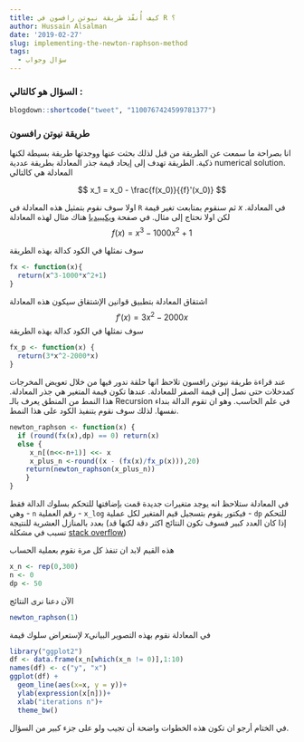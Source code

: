 ```yaml
---
title: كيف أُنفّذ طريقة نيوتن رافسون في R ؟
author: Hussain Alsalman
date: '2019-02-27'
slug: implementing-the-newton-raphson-method
tags:
  - سؤال وجواب
---
```




### السؤال هو كالتالي : 

```r
blogdown::shortcode("tweet", "1100767424599781377")

```

### طريقة نيوتن رافسون 
انا بصراحة ما سمعت عن الطريقة من قبل لذلك بحثت عنها ووجدتها طريقة بسيطة لكنها ذكية. الطريقة تهدف إلى إيحاد قيمة جذر المعادلة بطريقة عددية numerical solution. المعادلة هي كالتالي

$$
x_1 = x_0 - \frac{f(x_0)}{{f}'(x_0)}
$$

اولا سوف نقوم بتمثيل هذه المعادلة في ```R``` ثم سنقوم بمتابعت تغير قيمة $x$ في المعادلة. لكن اولا نحتاج إلى مثال. في صفحة [ويكيبيديا](https://en.wikipedia.org/wiki/Newton%27s_method#Zero_derivative) هناك مثال لهذه المعادلة 
$$
f(x)=x^3-1000x^2+1
$$

سوف نمثلها في الكود كدالة بهذه الطريقة 

```r
fx <- function(x){
  return(x^3-1000*x^2+1)
}
```

اشتقاق المعادلة بتطبيق قوانين الإشتقاق سيكون هذه المعادلة 
$$
{f}'(x)=3x^2-2000x
$$
سوف نمثلها في الكود كدالة بهذه الطريقة 

```r
fx_p <- function(x) {
  return(3*x^2-2000*x)
}

```
 
عند قراءة طريقة نيوتن رافسون تلاحظ انها حلقة ندور فيها من خلال تعويض المخرجات كمدخلات حتى نصل إلى قيمة الصفر للمعادلة. عندها تكون قيمة المتغير هي جذر المعادلة. هذا النمط من المنطق يعرف بالـ Recursion في علم الحاسب.  وهو ان تقوم الدالة بنداء نفسها. لذلك سوف نقوم بتنفيذ الكود على هذا النمط. 

```r
newton_raphson <- function(x) {
  if (round(fx(x),dp) == 0) return(x)
  else {
     x_n[(n<<-n+1)] <<- x
     x_plus_n <-round((x - (fx(x)/fx_p(x))),20)
    return(newton_raphson(x_plus_n))
    }
}
```

في المعادلة ستلاحظ انه يوجد متغيرات جديدة قمت بإضافتها للتحكم بسلوك الدالة فقط وهي 
 - ```n``` رقم العملية 
 - ```x_log``` فيكتور يقوم بتسجيل قيم المتغير لكل عملية
 - ```dp``` للتحكم بعدد بالمنازل العشرية للنتيجة (إذا كان العدد كبير فسوف تكون النتائج اكثر دقة لكنها قد تسبب في مشكلة [stack overflow](https://en.wikipedia.org/wiki/Stack_overflow#Infinite_recursion))
 
 هذه القيم لابد ان تنفذ كل مرة نقوم بعملية الحساب 
 
```r
x_n <- rep(0,300) 
n <- 0
dp <- 50
```
 
الآن دعنا نرى النتائج 

```r
newton_raphson(1)
```

لإستعراض سلوك قيمة $x$في المعادلة نقوم بهذه التصوير البياني 

```r
library("ggplot2")
df <- data.frame(x_n[which(x_n != 0)],1:10)
names(df) <- c("y", "x")
ggplot(df) +
  geom_line(aes(x=x, y = y))+
  ylab(expression(x[n]))+
  xlab("iterations n")+
  theme_bw()
```

 في الختام أرجو ان تكون هذه الخطوات واضحة أن تجيب ولو على جزء كبير من السؤال. 

